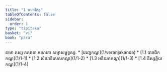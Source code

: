 ```yaml
---
title: "1 មហាវិភង្គ"
tableOfContents: false
sidebar:
  order: 1
type: "tipitaka"
basket: "vi"
book: "para"
---
```



<DynamicBreadcrumb />

<Paragraph number="1" type="center" book="para">
នមោ តស្ស ភគវតោ អរហតោ សម្មាសម្ពុទ្ធស្ស.

</Paragraph>

<TableOfContents book="para" section="1">
* [វេរញ្ជកណ្ឌ](1/veranjakanda)
* [1.1 បារាជិកកណ្ឌ](1/1-1)
* [1.2 សំឃាទិសេសកណ្ឌ](1/1-2)
* [1.3 អនិយតកណ្ឌ](1/1-3)
* [1.4 និស្សគ្គិយកណ្ឌ](1/1-4)
</TableOfContents>